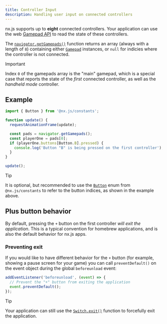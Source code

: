 ```yaml
---
title: Controller Input
description: Handling user input on connected controllers
---
```


nx.js supports up to __eight__ connected controllers. Your application can use the web
[Gamepad API](https://developer.mozilla.org/docs/Web/API/Gamepad_API) to read the
state of these controllers.

The [`navigator.getGamepads()`](/runtime/api/classes/Navigator#getgamepads) function
returns an array (always with a length of `8`) containing either [`Gamepad`](/runtime/api/classes/Gamepad) instances,
or `null` for indicies where the controller is not connected.

> [!IMPORTANT]
> Index `0` of the gamepads array is the "main" gamepad, which is a special case that
> reports the state of the _first_ connected controller, as well as the _handheld mode_ controller.

## Example

```js title="src/main.ts"
import { Button } from '@nx.js/constants';

function update() {
  requestAnimationFrame(update);

  const pads = navigator.getGamepads();
  const playerOne = pads[0];
  if (playerOne.buttons[Button.B].pressed) {
    console.log('Button "B" is being pressed on the first controller');
  }
}

update();
```

> [!TIP]
> It is optional, but recommended to use the [`Button`](/constants/api/enumerations/Button)
> enum from `@nx.js/constants` to refer to the button indices, as shown in the example above.

## Plus button behavior

By default, pressing the `+` button on the first controller _will exit the application_.
This is a typical convention for homebrew applications, and is also the default behavior
for nx.js apps.

### Preventing exit

If you would like to have different behavior for the `+` button (for example, showing
a pause screen for your game) you can call `preventDefault()` on the event object
during the global `beforeunload` event:

```typescript
addEventListener('beforeunload', (event) => {
  // Prevent the "+" button from exiting the application
  event.preventDefault();
});
```

> [!TIP]
> Your application can still use the [`Switch.exit()`](/runtime/api/namespaces/Switch/functions/exit)
> function to forcefully exit the application.
